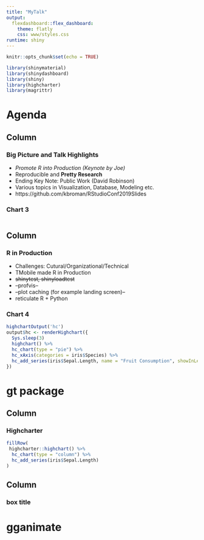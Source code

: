 ```yaml
---
title: "MyTalk"
output: 
  flexdashboard::flex_dashboard:
    theme: flatly
    css: www/styles.css
runtime: shiny
---
```


```r
knitr::opts_chunk$set(echo = TRUE)

library(shinymaterial)
library(shinydashboard)
library(shiny)
library(highcharter)
library(magrittr)
```

# Agenda

Column
----------------------------------------
### Big Picture and Talk Highlights
- *Promote R into Production (Keynote by Joe)*
- Reproducible and **Pretty Research**
- Ending Key Note: Public Work (David Robinson)
- Various topics in Visualization, Database, Modeling etc.
- https://github.com/kbroman/RStudioConf2019Slides

### Chart 3
```r

```

Column
---------------------
### R in Production
- Challenges: Cutural/Organizational/Technical
- TMobile made R in Production
- ~~shinytest, shinyloadtest~~
- --profvis--
- --plot caching (for example landing screen)--
- reticulate R + Python

### Chart 4

```r

highchartOutput('hc')
output$hc <- renderHighchart({
  Sys.sleep(3)
  highchart() %>%
  hc_chart(type = "pie") %>% 
  hc_xAxis(categories = iris$Species) %>% 
  hc_add_series(iris$Sepal.Length, name = "Fruit Consumption", showInLegend = FALSE) 
})
```

# gt package

Column
-----------------------

### Highcharter

```r
fillRow(
 highcharter::highchart() %>%
  hc_chart(type = "column") %>%
  hc_add_series(iris$Sepal.Length)
)
```

Column
--------------------

### box title


# gganimate



